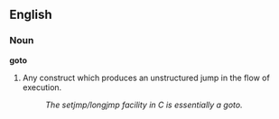 ==English==
===Noun===
'''goto'''

# {{computing}} Any construct which produces an unstructured jump in the flow of execution.
#: ''The setjmp/longjmp facility in C is essentially a goto.''

{{rfd}}